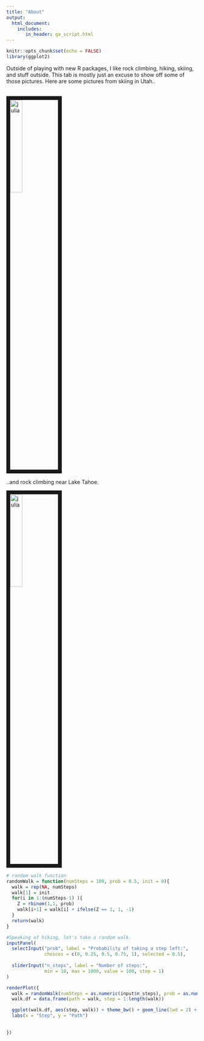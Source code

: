 ```yaml
---
title: "About"
output: 
  html_document:
    includes:
       in_header: ga_script.html
---
```


<link rel="stylesheet" href="academicons.css"/>
<link rel="stylesheet" href="styles.css" type="text/css">

```r
knitr::opts_chunk$set(echo = FALSE)
library(ggplot2)
```


Outside of playing with new R packages, I like rock climbing, hiking, skiing, and stuff outside. This tab is mostly just an excuse to show off some of those pictures. Here are some pictures from skiing in Utah.. 

<br><img src="images/ski.jpg" alt="julia" style="width:25%; border:10px solid"><br>

..and rock climbing near Lake Tahoe.

<img src="images/mountain.jpg" alt="julia" style="width:25%; border:10px solid"><br>

```r
# random walk function
randomWalk = function(numSteps = 100, prob = 0.5, init = 0){
  walk = rep(NA, numSteps)
  walk[1] = init
  for(i in 1:(numSteps-1) ){
    Z = rbinom(1,1, prob)
    walk[i+1] = walk[i] + ifelse(Z == 1, 1, -1)
  }
  return(walk)
}


```



```r

#Speaking of hiking, let's take a random walk.
inputPanel(
  selectInput("prob", label = "Probability of taking a step left:",
              choices = c(0, 0.25, 0.5, 0.75, 1), selected = 0.5),
  
  sliderInput("n_steps", label = "Number of steps:",
              min = 10, max = 1000, value = 100, step = 1)
)

renderPlot({
  walk = randomWalk(numSteps = as.numeric(input$n_steps), prob = as.numeric(input$prob))
  walk.df = data.frame(path = walk, step = 1:length(walk))

  ggplot(walk.df, aes(step, walk)) + theme_bw() + geom_line(lwd = 2) +
  labs(x = "Step", y = "Path")
 
  
})
```
